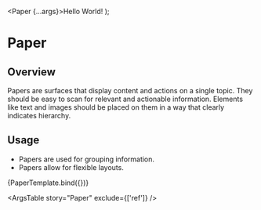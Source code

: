 
<Meta title="Elements/Paper" component={Paper} />

  <Paper {...args}>Hello World!</Paper>
);

# Paper

## Overview

Papers are surfaces that display content and actions on a single topic.
They should be easy to scan for relevant and actionable information. Elements like text and images should be placed on them in a way that clearly indicates hierarchy.

## Usage
- Papers are used for grouping information.
- Papers allow for flexible layouts.

<Canvas>
  <Story
    name="Paper"
    args={{
      error: '',
    }}
    argTypes={{
      variant: {
        description: 'The variant to use when rendering thepaper.',
        options: ['outlined', undefined],
        control: {
          type: 'radio',
        },
      },
    }}
  >
    {PaperTemplate.bind({})}
  </Story>
</Canvas>

<ArgsTable story="Paper" exclude={['ref']} />
